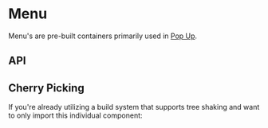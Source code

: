 
<Meta of={MenuStories} />

# Menu

Menu's are pre-built containers primarily used in [Pop Up](?path=/docs/components-pop-up--default-story).

<Canvas of={MenuStories.Default} />

## API

<Controls />

## Cherry Picking

If you're already utilizing a build system that supports tree shaking and want to only import this individual component:

```js
import { RuxMenu } from '@astrouxds/astro-web-components/dist/components/rux-menu'
customElements.define('rux-menu', RuxMenu)
```
